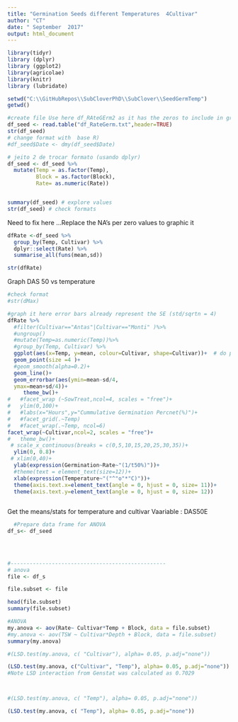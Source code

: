 ```yaml
---
title: "Germination Seeds different Temperatures  4Cultivar"
author: "CT"
date: " September  2017"
output: html_document
---
```


```r
library(tidyr)
library (dplyr)
library (ggplot2)  
library(agricolae)
library(knitr)
library (lubridate)

```


```r
setwd("C:\\GitHubRepos\\SubCloverPhD\\SubClover\\SeedGermTemp")
getwd()

#create file Use here df_RAteGErm2 as it has the zeros to include in graphics. No need for that anymore FIXED in script 2 ! 
df_seed <- read.table("df_RateGerm.txt",header=TRUE)
str(df_seed)
# change format with  base R)
#df_seed$Date <- dmy(df_seed$Date)

# jeito 2 de trocar formato (usando dplyr)
df_seed <- df_seed %>%
  mutate(Temp = as.factor(Temp), 
         Block = as.factor(Block),
         Rate= as.numeric(Rate))


summary(df_seed) # explore values
str(df_seed) # check formats
```

Need to fix here ...Replace the NA's per zero values to graphic it  

```r
dfRate <-df_seed %>%
  group_by(Temp, Cultivar) %>%
  dplyr::select(Rate) %>%
  summarise_all(funs(mean,sd))

str(dfRate)
```



Graph DAS 50 vs temperature 


```r
#check format
#str(dMax)

#graph it here error bars already represent the SE (std/sqrtn = 4)
dfRate %>%
  #filter(Cultivar=="Antas"|Cultivar=="Monti" )%>%
  #ungroup()
  #mutate(Temp=as.numeric(Temp))%>%
  #group_by(Temp, Cultivar) %>%
  ggplot(aes(x=Temp, y=mean, colour=Cultivar, shape=Cultivar))+  # do percentage here
  geom_point(size =4 )+
  #geom_smooth(alpha=0.2)+
  geom_line()+
  geom_errorbar(aes(ymin=mean-sd/4,
  ymax=mean+sd/4))+
     theme_bw()+
#   #facet_wrap (~SowTreat,ncol=4, scales = "free")+
#   ylim(0,100)+
#   #labs(x="Hours",y="Cummulative Germination Percnet(%)")+
#   #facet_grid(.~Temp)
#   #facet_wrap(.~Temp, ncol=6)
facet_wrap(~Cultivar,ncol=2, scales = "free")+
#   theme_bw()+
 # scale_x_continuous(breaks = c(0,5,10,15,20,25,30,35))+
  ylim(0, 0.8)+
 # xlim(0,40)+
  ylab(expression(Germination~Rate~"(1/t50%)"))+
  #theme(text = element_text(size=12))+
  xlab(expression(Temperature~"("^"o"*"C)"))+
  theme(axis.text.x=element_text(angle = 0, hjust = 0, size= 11))+
  theme(axis.text.y=element_text(angle = 0, hjust = 0, size= 12))
  

```



Get the means/stats  for temperature and cultivar 
Vaariable : DAS50E

```r
  #Prepare data frame for ANOVA
df_s<- df_seed
  
  


#-------------------------------------------------
# anova 
file <- df_s

file.subset <- file 

head(file.subset)
summary(file.subset)

```

```r

#ANOVA
my.anova <- aov(Rate~ Cultivar*Temp + Block, data = file.subset)
#my.anova <- aov(TSW ~ Cultivar*Depth + Block, data = file.subset)
summary(my.anova)
```

```r

#(LSD.test(my.anova, c( "Cultivar"), alpha= 0.05, p.adj="none"))

(LSD.test(my.anova, c("Cultivar", "Temp"), alpha= 0.05, p.adj="none"))
#Note LSD interaction from Genstat was calculated as 0.7029 



#(LSD.test(my.anova, c( "Temp"), alpha= 0.05, p.adj="none"))

```



```r

(LSD.test(my.anova, c( "Temp"), alpha= 0.05, p.adj="none"))
```

 

